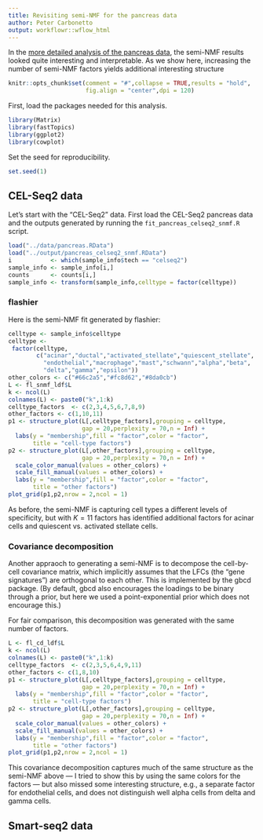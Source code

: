 ```yaml
---
title: Revisiting semi-NMF for the pancreas data
author: Peter Carbonetto
output: workflowr::wflow_html
---
```


In the
[more detailed analysis of the pancreas data](pancreas_snmf.html), the
semi-NMF results looked quite interesting and interpretable. As we
show here, increasing the number of semi-NMF factors yields additional
interesting structure

```r
knitr::opts_chunk$set(comment = "#",collapse = TRUE,results = "hold",
                      fig.align = "center",dpi = 120)
```

First, load the packages needed for this analysis.

```r
library(Matrix)
library(fastTopics)
library(ggplot2)
library(cowplot)
```

Set the seed for reproducibility.

```r
set.seed(1)
```

## CEL-Seq2 data

Let's start with the "CEL-Seq2" data. First load the CEL-Seq2 pancreas
data and the outputs generated by running the
`fit_pancreas_celseq2_snmf.R` script.

```r
load("../data/pancreas.RData")
load("../output/pancreas_celseq2_snmf.RData")
i           <- which(sample_info$tech == "celseq2")
sample_info <- sample_info[i,]
counts      <- counts[i,]
sample_info <- transform(sample_info,celltype = factor(celltype))
```

### flashier

Here is the semi-NMF fit generated by flashier:

```r
celltype <- sample_info$celltype
celltype <-
 factor(celltype,
        c("acinar","ductal","activated_stellate","quiescent_stellate",
          "endothelial","macrophage","mast","schwann","alpha","beta",
          "delta","gamma","epsilon"))
other_colors <- c("#66c2a5","#fc8d62","#8da0cb")
L <- fl_snmf_ldf$L
k <- ncol(L)
colnames(L) <- paste0("k",1:k)
celltype_factors  <- c(2,3,4,5,6,7,8,9)
other_factors <- c(1,10,11)
p1 <- structure_plot(L[,celltype_factors],grouping = celltype,
                     gap = 20,perplexity = 70,n = Inf) +
  labs(y = "membership",fill = "factor",color = "factor",
       title = "cell-type factors")
p2 <- structure_plot(L[,other_factors],grouping = celltype,
                     gap = 20,perplexity = 70,n = Inf) +
  scale_color_manual(values = other_colors) +
  scale_fill_manual(values = other_colors) +
  labs(y = "membership",fill = "factor",color = "factor",
       title = "other factors")
plot_grid(p1,p2,nrow = 2,ncol = 1)
```

As before, the semi-NMF is capturing cell types a different levels of
specificity, but with $K = 11$ factors has identified additional
factors for acinar cells and quiescent vs. activated stellate cells.

### Covariance decomposition

Another appraoch to generating a semi-NMF is to decompose the
cell-by-cell covariance matrix, which implicitly assumes that the LFCs
(the "gene signatures") are orthogonal to each other. This is
implemented by the gbcd package. (By default, gbcd also encourages the
loadings to be binary through a prior, but here we used a
point-exponential prior which does not encourage this.)

For fair comparison, this decomposition was generated with the same
number of factors.

```r
L <- fl_cd_ldf$L
k <- ncol(L)
colnames(L) <- paste0("k",1:k)
celltype_factors  <- c(2,3,5,6,4,9,11)
other_factors <- c(1,8,10)
p1 <- structure_plot(L[,celltype_factors],grouping = celltype,
                     gap = 20,perplexity = 70,n = Inf) +
  labs(y = "membership",fill = "factor",color = "factor",
       title = "cell-type factors")
p2 <- structure_plot(L[,other_factors],grouping = celltype,
                     gap = 20,perplexity = 70,n = Inf) +
  scale_color_manual(values = other_colors) +
  scale_fill_manual(values = other_colors) +
  labs(y = "membership",fill = "factor",color = "factor",
       title = "other factors")
plot_grid(p1,p2,nrow = 2,ncol = 1)
```

This covariance decomposition captures much of the same structure as
the semi-NMF above — I tried to show this by using the same colors for
the factors — but also missed some interesting structure, e.g., a
separate factor for endothelial cells, and does not distinguish well
alpha cells from delta and gamma cells.

## Smart-seq2 data

